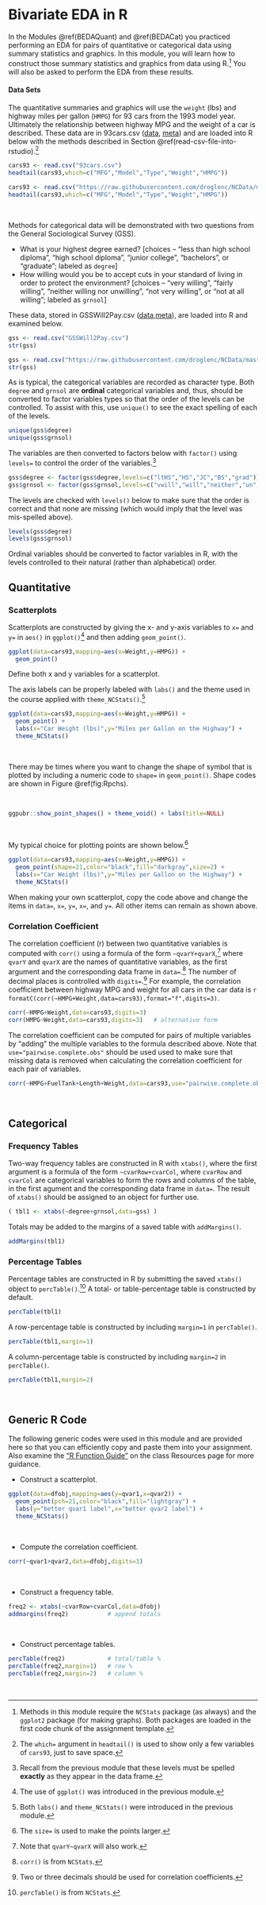 # Bivariate EDA in R {#RBivEDA}
In the Modules \@ref(BEDAQuant) and \@ref(BEDACat) you practiced performing an EDA for pairs of quantitative or categorical data using summary statistics and graphics. In this module, you will learn how to construct those summary statistics and graphics from data using R.^[Methods in this module require the `NCStats`{.inline} package (as always) and the `ggplot2`{.inline} package (for making graphs). Both packages are loaded in the first code chunk of the assignment template.] You will also be asked to perform the EDA from these results.

#### Data Sets {-}
The quantitative summaries and graphics will use the `weight` (lbs) and highway miles per gallon (`HMPG`) for 93 cars from the 1993 model year. Ultimately the relationship between highway MPG and the weight of a car is described. These data are in 93cars.csv ([data](https://raw.githubusercontent.com/droglenc/NCData/master/93cars.csv), [meta](https://raw.githubusercontent.com/droglenc/NCData/master/93cars_meta.txt)) and are loaded into R below with the methods described in Section \@ref(read-csv-file-into-rstudio).^[The `which=`{.inline} argument in `headtail()`{.inline} is used to show only a few variables of `cars93`, just to save space.]

```r
cars93 <- read.csv("93cars.csv")
headtail(cars93,which=c("MFG","Model","Type","Weight","HMPG"))
```
```r
cars93 <- read.csv("https://raw.githubusercontent.com/droglenc/NCData/master/93cars.csv")
headtail(cars93,which=c("MFG","Model","Type","Weight","HMPG"))
```

&nbsp;

Methods for categorical data will be demonstrated with two questions from the General Sociological Survey (GSS).

* What is your highest degree earned? [choices -- "less than high school diploma", "high school diploma", "junior college", "bachelors", or "graduate"; labeled as `degree`]
* How willing would you be to accept cuts in your standard of living in order to protect the environment? [choices -- "very willing", "fairly willing", "neither willing nor unwilling", "not very willing", or "not at all willing"; labeled as `grnsol`]

These data, stored in GSSWill2Pay.csv  ([data](https://raw.githubusercontent.com/droglenc/NCData/master/GSSWill2Pay.csv),[meta](https://raw.githubusercontent.com/droglenc/NCData/master/GSSWill2Pay_meta.txt)), are loaded into R and examined below.

```r
gss <- read.csv("GSSWill2Pay.csv")
str(gss)
```
```r
gss <- read.csv("https://raw.githubusercontent.com/droglenc/NCData/master/GSSWill2Pay.csv")
str(gss)
```

As is typical, the categorical variables are recorded as character type. Both `degree` and `grnsol` are **ordinal** categorical variables and, thus, should be converted to factor variables types so that the order of the levels can be controlled. To assist with this, use `unique()`{.inline} to see the exact spelling of each of the levels.

```r
unique(gss$degree)
unique(gss$grnsol)
```

The variables are then converted to factors below with `factor()`{.inline} using `levels=`{.inline} to control the order of the variables.^[Recall from the previous module that these levels must be spelled **exactly** as they appear in the data frame.]

```r
gss$degree <- factor(gss$degree,levels=c("ltHS","HS","JC","BS","grad"))
gss$grnsol <- factor(gss$grnsol,levels=c("vwill","will","neither","un","vun"))
```

The levels are checked with `levels()`{.inline} below to make sure that the order is correct and that none are missing (which would imply that the level was mis-spelled above).

```r
levels(gss$degree)
levels(gss$grnsol)
```

::: {.tip data-latex=''}
Ordinal variables should be converted to factor variables in R, with the levels controlled to their natural (rather than alphabetical) order.
:::

## Quantitative
### Scatterplots
Scatterplots are constructed by giving the x- and y-axis variables to `x=`{.inline} and `y=`{.inline} in `aes()`{.inline} in `ggplot()`{.inline}^[The use of `ggplot()` was introduced in the previous module.] and then adding `geom_point()`{.inline}.

```r
ggplot(data=cars93,mapping=aes(x=Weight,y=HMPG)) +
  geom_point()
```

::: {.tip data-latex=''}
Define both x and y variables for a scatterplot.
:::

The axis labels can be properly labeled with `labs()`{.inline} and the theme used in the course applied with `theme_NCStats()`{.inline}.^[Both `labs()`{.inline} and `theme_NCStats()`{.inline} were introduced in the previous module.]

```r
ggplot(data=cars93,mapping=aes(x=Weight,y=HMPG)) +
  geom_point() +
  labs(x="Car Weight (lbs)",y="Miles per Gallon on the Highway") +
  theme_NCStats()
```

&nbsp;

There may be times where you want to change the shape of symbol that is plotted by including a numeric code to `shape=`{.inline} in `geom_point()`{.inline}. Shape codes are shown in Figure \@ref(fig:Rpchs).

&nbsp;

```r
ggpubr::show_point_shapes() + theme_void() + labs(title=NULL)
```

&nbsp;

My typical choice for plotting points are shown below.^[The `size=`{.inline} is used to make the points larger.]

```r
ggplot(data=cars93,mapping=aes(x=Weight,y=HMPG)) +
  geom_point(shape=21,color="black",fill="darkgray",size=2) +
  labs(x="Car Weight (lbs)",y="Miles per Gallon on the Highway") +
  theme_NCStats()
```

::: {.tip data-latex=''}
When making your own scatterplot, copy the code above and change the items in `data=`{.inline}, `x=`{.inline}, `y=`{.inline}, `x=`{.inline}, and `y=`{.inline}. All other items can remain as shown above.
:::

### Correlation Coefficient
The correlation coefficient (r) between two quantitative variables is computed with `corr()`{.inline} using a formula of the form `~qvarY+qvarX`{.inline},^[Note that `qvarY~qvarX`{.inline} will also work.] where `qvarY`{.inline} and `qvarX`{.inline} are the names of quantitative variables, as the first argument and the corresponding data frame in `data=`{.inline}.^[`corr()`{.inline} is from `NCStats`{.inline}.] The number of decimal places is controlled with `digits=`{.inline}.^[Two or three decimals should be used for correlation coefficients.] For example, the correlation coefficient between highway MPG and weight for all cars in the car data is `r formatC(corr(~HMPG+Weight,data=cars93),format="f",digits=3)`.

```r
corr(~HMPG+Weight,data=cars93,digits=3)
corr(HMPG~Weight,data=cars93,digits=3)   # alternative form
```

The correlation coefficient can be computed for pairs of multiple variables by "adding" the multiple variables to the formula described above. Note that `use="pairwise.complete.obs"`{.inline} should be used used to make sure that missing data is removed when calculating the correlation coefficient for each pair of variables.

```r
corr(~HMPG+FuelTank+Length+Weight,data=cars93,use="pairwise.complete.obs",digits=3)
```

&nbsp;

## Categorical
### Frequency Tables
Two-way frequency tables are constructed in R with `xtabs()`{.inline}, where the first argument is a formula of the form `~cvarRow+cvarCol`{.inline}, where `cvarRow`{.inline} and `cvarCol`{.inline} are categorical variables to form the rows and columns of the table, in the first agument and the corresponding data frame in `data=`{.inline}. The result of `xtabs()`{.inline} should be assigned to an object for further use.

```r
( tbl1 <- xtabs(~degree+grnsol,data=gss) )
```

Totals may be added to the margins of a saved table with `addMargins()`{.inline}.

```r
addMargins(tbl1)
```

### Percentage Tables
Percentage tables are constructed in R by submitting the saved `xtabs()`{.inline} object to `percTable()`{.inline}.^[`percTable()`{.inline} is from `NCStats`{.inline}.] A total- or table-percentage table is constructed by default.

```r
percTable(tbl1)
```

A row-percentage table is constructed by including `margin=1`{.inline} in `percTable()`{.inline}.

```r
percTable(tbl1,margin=1)
```

A column-percentage table is constructed by including `margin=2`{.inline} in `percTable()`{.inline}.

```r
percTable(tbl1,margin=2)
```
&nbsp;

## Generic R Code
The following generic codes were used in this module and are provided here so that you can efficiently copy and paste them into your assignment. Also examine the ["R Function Guide"](http://derekogle.com/NCMTH107/resources/MTH107-RGuide.pdf) on the class Resources page for more guidance.

* Construct a scatterplot.

```r
ggplot(data=dfobj,mapping=aes(y=qvar1,x=qvar2)) +
  geom_point(pch=21,color="black",fill="lightgray") +
  labs(y="better qvar1 label",x="better qvar2 label") +
  theme_NCStats()
```

<br>

* Compute the correlation coefficient.

```r
corr(~qvar1+qvar2,data=dfobj,digits=3)
```

<br>

* Construct a frequency table.

```r
freq2 <- xtabs(~cvarRow+cvarCol,data=dfobj)
addmargins(freq2)           # append totals
```

<br>

* Construct percentage tables.

```r
percTable(freq2)            # total/table %
percTable(freq2,margin=1)   # row %
percTable(freq2,margin=2)   # column %
```

&nbsp;
